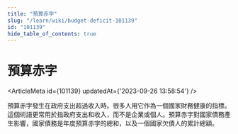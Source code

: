 ```yaml
---
title: "預算赤字"
slug: "/learn/wiki/budget-deficit-101139"
id: "101139"
hide_table_of_contents: true
---
```



# 預算赤字

<ArticleMeta id={101139} updatedAt={'2023-09-26 13:58:54'} />
<div className='border-solid border-b border-t-0 my-4 border-[var(--ifm-color-gray-300)]' />

預算赤字發生在政府支出超過收入時。很多人用它作為一個國家財務健康的指標。這個術語更常用於指政府支出和收入，而不是企業或個人。預算赤字對國家債務產生影響，國家債務是年度預算赤字的總和，以及一個國家欠債人的累計總額。
